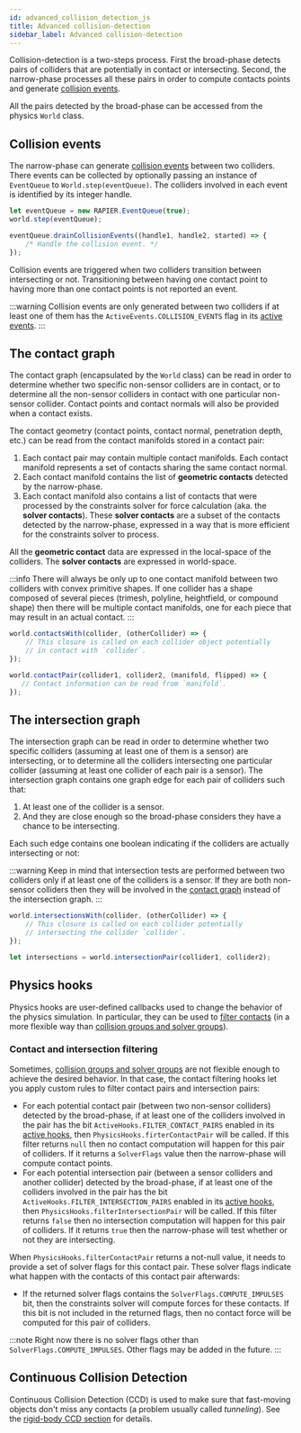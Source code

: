 ```yaml
---
id: advanced_collision_detection_js
title: Advanced collision-detection
sidebar_label: Advanced collision-detection
---
```



Collision-detection is a two-steps process. First the broad-phase detects pairs of colliders
that are potentially in contact or intersecting. Second, the narrow-phase processes all these pairs in order
to compute contacts points and generate [collision events](#collision-events).

All the pairs detected by the broad-phase can be accessed from the physics `World` class.

## Collision events
The narrow-phase can generate [collision events](#contact-events) between two colliders.
There events can be collected by optionally passing an instance of `EventQueue` to `World.step(eventQueue)`.
The colliders involved in each event is identified by its integer handle.

```js
let eventQueue = new RAPIER.EventQueue(true);
world.step(eventQueue);

eventQueue.drainCollisionEvents((handle1, handle2, started) => {
    /* Handle the collision event. */
});
```

Collision events are triggered when two colliders transition between intersecting or not. Transitioning between having
one contact point to having more than one contact points is not reported an event.

:::warning
Collision events are only generated between two colliders  if at least one of them has the
`ActiveEvents.COLLISION_EVENTS` flag in its [active events](colliders#active-events).
:::

## The contact graph
The contact graph (encapsulated by the `World` class) can be read in order to determine whether two specific
non-sensor colliders are in contact, or to determine all the non-sensor colliders in contact with one particular
non-sensor collider. Contact points and contact normals will also be provided when a contact exists.

The contact geometry (contact points, contact normal, penetration depth, etc.) can be read from the contact
manifolds stored in a contact pair:
1. Each contact pair may contain multiple contact manifolds. Each contact manifold represents a set of contacts
   sharing the same contact normal.
2. Each contact manifold contains the list of **geometric contacts** detected by the narrow-phase.
3. Each contact manifold also contains a list of contacts that were processed by the constraints solver for force
   calculation (aka. the **solver contacts**). These **solver contacts** are a subset of the contacts detected by the narrow-phase,
   expressed in a way that is more efficient for the constraints solver to process. 
   
All the **geometric contact** data are expressed in the local-space of the colliders. The **solver contacts** are
expressed in world-space.

:::info
There will always be only up to one contact manifold between two colliders with convex primitive shapes. If one
collider has a shape composed of several pieces (trimesh, polyline, heightfield, or compound shape) then there
will be multiple contact manifolds, one for each piece that may result in an actual contact.
:::

```js
world.contactsWith(collider, (otherCollider) => {
    // This closure is called on each collider object potentially
    // in contact with `collider`.
});

world.contactPair(collider1, collider2, (manifold, flipped) => {
   // Contact information can be read from `manifold`. 
});
```

## The intersection graph
The intersection graph can be read in order to determine whether two specific colliders (assuming at least one of them is
a sensor) are intersecting, or to determine all the colliders intersecting one particular collider (assuming at least one
collider of each pair is a sensor). The intersection graph contains one graph edge for each pair of colliders such that:
1. At least one of the collider is a sensor.
2. And they are close enough so the broad-phase considers they have a chance to be intersecting.

Each such edge contains one boolean indicating if the colliders are actually intersecting or not:

:::warning
Keep in mind that intersection tests are performed between two colliders only if at least one of the colliders
is a sensor. If they are both non-sensor colliders then they will be involved in the [contact graph](#the-contact-graph)
instead of the intersection graph.
:::

```js
world.intersectionsWith(collider, (otherCollider) => {
    // This closure is called on each collider potentially
    // intersecting the collider `collider`.
});

let intersections = world.intersectionPair(collider1, collider2);
```

## Physics hooks
Physics hooks are user-defined callbacks used to change the behavior of the physics simulation. In particular,
they can be used to [filter contacts](#contact-and-intersection-filtering) (in a more flexible way than
[collision groups and solver groups](colliders#collision-groups-and-solver-groups)).

### Contact and intersection filtering
Sometimes, [collision groups and solver groups](colliders#collision-groups-and-solver-groups) are not flexible enough
to achieve the desired behavior. In that case, the contact filtering hooks let you apply custom rules to filter contact
pairs and intersection pairs:
- For each potential contact pair (between two non-sensor colliders) detected by the broad-phase, if at least one
  of the colliders involved in the pair has the bit `ActiveHooks.FILTER_CONTACT_PAIRS` enabled in its
  [active hooks](colliders#active-hooks), then `PhysicsHooks.firterContactPair` will be called. If this filter
  returns `null` then no contact computation will happen for this pair of colliders. If it returns a `SolverFlags` value then the
  narrow-phase will compute contact points.
- For each potential intersection pair (between a sensor colliders and another collider) detected by the broad-phase, if
  at least one of the colliders involved in the pair has the bit `ActiveHooks.FILTER_INTERSECTION_PAIRS` enabled
  in its [active hooks](colliders#active-hooks), then `PhysicsHooks.filterIntersectionPair` will be called. If this
  filter returns `false` then no intersection computation will happen for this pair of colliders. If it returns `true`
  then the narrow-phase will test whether or not they are intersecting.

When `PhysicsHooks.filterContactPair` returns a not-null value, it
needs to provide a set of solver flags for this contact pair. These solver flags indicate what happen with the contacts of this contact pair afterwards:
- If the returned solver flags contains the `SolverFlags.COMPUTE_IMPULSES` bit, then the constraints solver will
  compute forces for these contacts. If this bit is not included in the returned flags, then no contact force will
  be computed for this pair of colliders.

:::note
Right now there is no solver flags other than `SolverFlags.COMPUTE_IMPULSES`.
Other flags may be added in the future.
:::

## Continuous Collision Detection
Continuous Collision Detection (CCD) is used to make sure that fast-moving objects don't miss any contacts (a problem
usually called _tunneling_). See the [rigid-body CCD section](rigid_bodies#continuous-collision-detection) for details.
